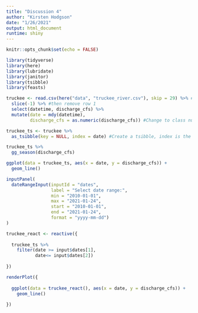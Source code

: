 ```yaml
---
title: "Discussion 4"
author: "Kirsten Hodgson"
date: "1/26/2021"
output: html_document
runtime: shiny
---
```


```r
knitr::opts_chunk$set(echo = FALSE)

library(tidyverse)
library(here)
library(lubridate)
library(janitor)
library(tsibble)
library(feasts)

truckee <- read.csv(here("data", "truckee_river.csv"), skip = 29) %>% #Skip the first 29 rows when reading
  slice(-1) %>% #then remove row 1
  select(datetime, discharge_cfs) %>% 
  mutate(date = mdy(datetime),
         discharge_cfs = as.numeric(discharge_cfs)) #Change to class numeric

truckee_ts <- truckee %>% 
  as_tsibble(key = NULL, index = date) #Create a tsibble, index is the column that contains date

truckee_ts %>% 
  gg_season(discharge_cfs)

ggplot(data = truckee_ts, aes(x = date, y = discharge_cfs)) +
  geom_line()
```

```r
inputPanel(
  dateRangeInput(inputId = "dates",
                 label = "Select date range:",
                 min = "2010-01-01",
                 max = "2021-01-24",
                 start = "2010-01-01",
                 end = "2021-01-24",
                 format = "yyyy-mm-dd")
)

truckee_react <- reactive({
  
  truckee_ts %>% 
    filter(date >= input$dates[1],
           date<= input$dates[2])
  
})

renderPlot({
  
  ggplot(data = truckee_react(), aes(x = date, y = discharge_cfs)) +
    geom_line()
  
})
```

